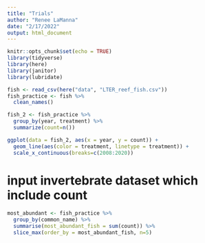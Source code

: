 ```yaml
---
title: "Trials"
author: "Renee LaManna"
date: "2/17/2022"
output: html_document
---
```


```r
knitr::opts_chunk$set(echo = TRUE)
library(tidyverse)
library(here)
library(janitor)
library(lubridate)
```

```r
fish <- read_csv(here("data", "LTER_reef_fish.csv"))
fish_practice <- fish %>% 
  clean_names()

```

```r

fish_2 <- fish_practice %>% 
  group_by(year, treatment) %>% 
  summarize(count=n())


```

```r
ggplot(data = fish_2, aes(x = year, y = count)) +
  geom_line(aes(color = treatment, linetype = treatment)) + 
  scale_x_continuous(breaks=c(2008:2020)) 
```
# input invertebrate dataset which include count


```r
most_abundant <- fish_practice %>% 
  group_by(common_name) %>% 
  summarise(most_abundant_fish = sum(count)) %>%  
  slice_max(order_by = most_abundant_fish, n=5) 
```


